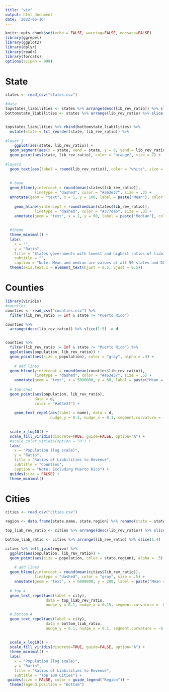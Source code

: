 ```yaml
---
title: "viz"
output: html_document
date: '2022-06-16'
---
```


```r
knitr::opts_chunk$set(echo = FALSE, warning=FALSE, message=FALSE)
library(ggrepel)
library(ggplot2)
library(dplyr)
library(readr)
library(forcats)
options(scipen = 999)
```

# State

```r
states <- read_csv("states.csv")

#data
topstates_liabilities <- states %>% arrange(desc(lib_rev_ratio)) %>% slice(1:4)
bottomstate_liabilities <- states %>% arrange(lib_rev_ratio) %>% slice(1:5)


topstates_liabilities %>% rbind(bottomstate_liabilities) %>% 
  mutate(state = fct_reorder(state, lib_rev_ratio)) %>% 
  
#layer 1
    ggplot(aes(state, lib_rev_ratio)) +
  geom_segment(aes(x = state, xend = state, y = 0, yend = lib_rev_ratio), color = "grey") +
  geom_point(aes(state, lib_rev_ratio), color = "orange", size = 7) +
  
#layer2 
  geom_text(aes(label = round(lib_rev_ratio)), color = "white", size = 3) +
  
  
  # base
  geom_hline(yintercept = round(mean(states$lib_rev_ratio)),
             linetype = "dashed", color = "#a63e37", size = .3) +
  annotate(geom = "text", x = 1, y = 100, label = paste("Mean"), color = "#a63e37") +
  
    geom_hline(yintercept = round(median(states$lib_rev_ratio)),
             linetype = "dashed", color = "#377da6", size = .3) +
    annotate(geom = "text", x = 1, y = 60, label = paste("Median"), color = "#377da6") +
  
  
  #theme
  theme_minimal() +
  labs(
    x = "",
    y = "Ratio",
    title = "States governments with lowest and highest ratios of liabilities to revenue",
    subtitle = "",
    caption = "Note: Mean and median are values of all 50 states and DC")  +
  theme(axis.text.x = element_text(hjust = 0.5, vjust = 0.5)) 

```

# Counties

```r
library(viridis)
#counties
counties <- read_csv("counties.csv") %>% 
  filter(lib_rev_ratio != Inf & state != "Puerto Rico")

counties %>% 
  arrange(desc(lib_rev_ratio)) %>% slice(1:5) -> d 


counties %>% 
  filter(lib_rev_ratio != Inf & state != "Puerto Rico") %>% 
  ggplot(aes(population, lib_rev_ratio)) +
  geom_point(aes(size = population), color = "gray", alpha = .3) +
  
    # add lines 
  geom_hline(yintercept = round(mean(counties$lib_rev_ratio)),
             linetype = "dashed", color = "#a63e37", size = .5) +
    annotate(geom = "text", x = 5000000, y = 60, label = paste("Mean = ", round(mean(counties$lib_rev_ratio)))) +
  
  # top ones
  geom_point(aes(population, lib_rev_ratio), 
             data = d,
             color = "#a63e37") +
  
    geom_text_repel(aes(label = name), data = d,
                    nudge_y = 0.1, nudge_x = 0.1, segment.curvature = -0.1, color = "#a63e37") +
  
  
  scale_x_log10() + 
  scale_fill_viridis(discrete=TRUE, guide=FALSE, option="A") +
  #scale_color_viridis(option = "H") +
  labs(
    x = "Population (log scale)",
    y = "Ratio",
    title = "Ratios of Liabilities to Revenue",
    subtitle = "Counties", 
    caption = "Note: Excluding Puerto Rico") +
  guides(size = FALSE) +
  theme_minimal() 

```



# Cities 
```r
cities <- read_csv("cities.csv")

region <- data.frame(state.name, state.region) %>% rename(state = state.name)

top_liab_rev_ratio <- cities %>% arrange(desc(lib_rev_ratio)) %>% slice(1:4)

bottom_liab_ratio <- cities %>% arrange(lib_rev_ratio) %>% slice(1:4)

cities %>% left_join(region) %>% 
  ggplot(aes(population, lib_rev_ratio)) +
  geom_point(aes(size = population, color = state.region), alpha = .5) +
  
    # add lines 
  geom_hline(yintercept = round(mean(cities$lib_rev_ratio)),
             linetype = "dashed", color = "gray", size = .5) +
    annotate(geom = "text", x = 6000000, y = 200, label = paste("Mean = ", round(mean(cities$lib_rev_ratio)))) +
  
  # top 4
  geom_text_repel(aes(label = city),
                  data = top_liab_rev_ratio, 
                  nudge_y = 0.1, nudge_x = 0.15, segment.curvature = -0.1) +
  
  # bottom 4
  geom_text_repel(aes(label = city), 
                  data = bottom_liab_ratio,
                  nudge_y = 0.1, nudge_x = 0.1, segment.curvature = -0.1) +
  
    
  scale_x_log10() +
  scale_fill_viridis(discrete=TRUE, guide=FALSE, option="A") +
  theme_minimal() +
  labs(
    x = "Population (log scale)",
    y = "Ratio",
    title = "Ratios of Liabilities to Revenue",
    subtitle = "Top 100 Cities") +
 guides(size = FALSE, color = guide_legend("Region")) +
  theme(legend.position = "bottom") 

```

